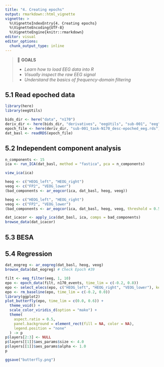 ```yaml
---
title: "4. Creating epochs"
output: rmarkdown::html_vignette
vignette: >
  %\VignetteIndexEntry{4. Creating epochs}
  %\VignetteEncoding{UTF-8}
  %\VignetteEngine{knitr::rmarkdown}
editor: visual
editor_options:
  chunk_output_type: inline
---
```


> 🎯 **GOALS**
>
> -   *Learn how to load EEG data into R*
> -   *Visually inspect the raw EEG signal*
> -   *Understand the basics of frequency-domain filtering*

## 5.1 Read epoched data

```r
library(here)
library(eegUtils)
```

```r
bids_dir <- here("data", "n170")
deriv_dir <- here(bids_dir, "derivatives", "eegUtils", "sub-001", "eeg")
epoch_file <- here(deriv_dir, "sub-001_task-N170_desc-epoched_eeg.rds")
dat_basl <- readRDS(epoch_file)
```

## 5.2 Independent component analysis

```r
n_components <- 15
ica <- run_ICA(dat_basl, method = "fastica", pca = n_components)
```

```r
view_ica(ica)
```

```r
heog <- c("HEOG_left", "HEOG_right")
veog <- c("FP2", "VEOG_lower")
(bad_components <- ar_eogcor(ica, dat_basl, heog, veog))
```

```r
heog <- c("HEOG_left", "HEOG_right")
veog <- c("FP2", "VEOG_lower")
(bad_components <- ar_eogcor(ica, dat_basl, heog, veog, threshold = 0.5))
```

```r
dat_icacor <- apply_ica(dat_basl, ica, comps = bad_components)
browse_data(dat_icacor)
```

## 5.3 BESA

## 5.4 Regression

```r
dat_eogreg <- ar_eogreg(dat_basl, heog, veog)
browse_data(dat_eogreg) # Check Epoch #39
```

```r
filt <- eeg_filter(eeg, 1, 10)
epo <- epoch_data(filt, n170_events, time_lim = c(-0.2, 0.8))
epo <- select_elecs(epo, c("HEOG_left", "HEOG_right", "VEOG_lower"), keep = FALSE)
epo <- rm_baseline(epo, time_lim = c(-0.2, 0.0))
library(ggplot2)
plot_butterfly(epo, time_lim = c(0.0, 0.6)) +
  theme_void() +
  scale_color_viridis_d(option = "mako") +
  theme(
    aspect.ratio = 0.5,
    panel.background = element_rect(fill = NA, color = NA),
    legend.position = "none"
  ) -> p
p$layers[2:3] <- NULL
p$layers[[1]]$aes_params$size <- 4.0
p$layers[[1]]$aes_params$alpha <- 1.0
p

ggsave("butterfly.png")
```
